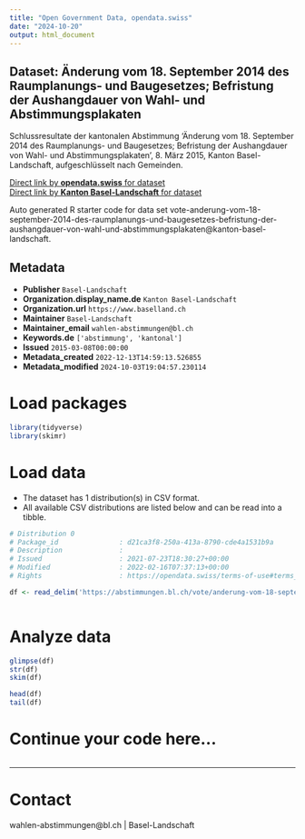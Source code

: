 ```yaml
---
title: "Open Government Data, opendata.swiss"
date: "2024-10-20"
output: html_document
---
```


## Dataset: Änderung vom 18. September 2014 des Raumplanungs- und Baugesetzes; Befristung der Aushangdauer von Wahl- und Abstimmungsplakaten

Schlussresultate der kantonalen Abstimmung 'Änderung vom 18. September 2014 des Raumplanungs- und Baugesetzes; Befristung der Aushangdauer von Wahl- und Abstimmungsplakaten', 8. März 2015, Kanton Basel-Landschaft, aufgeschlüsselt nach Gemeinden.

[Direct link by **opendata.swiss** for dataset](https://opendata.swiss/de/dataset/anderung-vom-18-september-2014-des-raumplanungs-und-baugesetzes-befristung-der-aushangdauer-von)<br>
[Direct link by **Kanton Basel-Landschaft** for dataset](https://abstimmungen.bl.ch/vote/anderung-vom-18-september-2014-des-raumplanungs-und-baugesetzes-befristung-der-aushangdauer-von-wahl-und-abstimmungsplakaten/data)

Auto generated R starter code for data set vote-anderung-vom-18-september-2014-des-raumplanungs-und-baugesetzes-befristung-der-aushangdauer-von-wahl-und-abstimmungsplakaten@kanton-basel-landschaft.

## Metadata

- **Publisher** `Basel-Landschaft`
- **Organization.display_name.de** `Kanton Basel-Landschaft`
- **Organization.url** `https://www.baselland.ch`
- **Maintainer** `Basel-Landschaft`
- **Maintainer_email** `wahlen-abstimmungen@bl.ch`
- **Keywords.de** `['abstimmung', 'kantonal']`
- **Issued** `2015-03-08T00:00:00`
- **Metadata_created** `2022-12-13T14:59:13.526855`
- **Metadata_modified** `2024-10-03T19:04:57.230114`


# Load packages

```r

library(tidyverse)
library(skimr)

```

# Load data

-   The dataset has 1 distribution(s) in CSV format.
-   All available CSV distributions are listed below and can be read into a tibble.

```r

# Distribution 0
# Package_id               : d21ca3f8-250a-413a-8790-cde4a1531b9a
# Description              : 
# Issued                   : 2021-07-23T18:30:27+00:00
# Modified                 : 2022-02-16T07:37:13+00:00
# Rights                   : https://opendata.swiss/terms-of-use#terms_by

df <- read_delim('https://abstimmungen.bl.ch/vote/anderung-vom-18-september-2014-des-raumplanungs-und-baugesetzes-befristung-der-aushangdauer-von-wahl-und-abstimmungsplakaten/data-csv')



```

# Analyze data

```r

glimpse(df)
str(df)
skim(df)

head(df)
tail(df)

```

# Continue your code here...

```r

```

------------------------------------------------------------------------

# Contact

wahlen-abstimmungen@bl.ch | Basel-Landschaft
